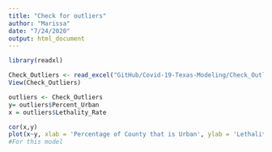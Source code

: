 ```yaml
---
title: "Check for outliers"
author: "Marissa"
date: "7/24/2020"
output: html_document
---
```


```r
library(readxl)

Check_Outliers <- read_excel("GitHub/Covid-19-Texas-Modeling/Check_Outliers.xlsx")
View(Check_Outliers)
```


```r
outliers <- Check_Outliers
y= outliers$Percent_Urban
x = outliers$Lethality_Rate

cor(x,y)
plot(x~y, xlab = 'Percentage of County that is Urban', ylab = 'Lethality Rate', main = 'Identifed Outliers with 50%, 25% and 20% Lethality')
#For this model 
```

